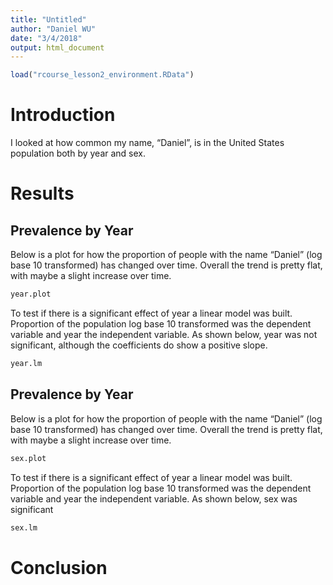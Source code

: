 ```yaml
---
title: "Untitled"
author: "Daniel WU"
date: "3/4/2018"
output: html_document
---
```


```r
load("rcourse_lesson2_environment.RData")
```

# Introduction

I looked at how common my name, "Daniel", is in the United States population both by year and sex. 

# Results

## Prevalence by Year

Below is a plot for how the proportion of people with the name "Daniel" (log base 10 transformed) has changed over time. Overall the trend is pretty flat, with maybe a slight increase over time.

```r
year.plot
```
To test if there is a significant effect of year a linear model was built. Proportion of the population log base 10 transformed was the dependent variable and year the independent variable. As shown below, year was not significant, although the coefficients do show a positive slope.

```r
year.lm
```

## Prevalence by Year

Below is a plot for how the proportion of people with the name "Daniel" (log base 10 transformed) has changed over time. Overall the trend is pretty flat, with maybe a slight increase over time.

```r
sex.plot
```
To test if there is a significant effect of year a linear model was built. Proportion of the population log base 10 transformed was the dependent variable and year the independent variable. As shown below, sex was significant

```r
sex.lm
```

# Conclusion